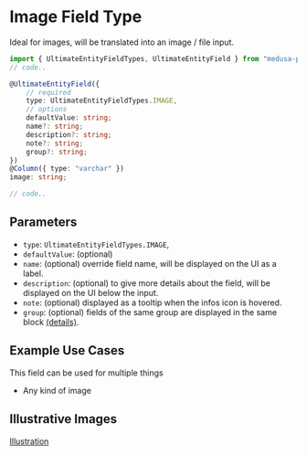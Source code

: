 # Image Field Type

Ideal for images, will be translated into an image / file input.

```ts
import { UltimateEntityFieldTypes, UltimateEntityField } from "medusa-plugin-ultimate/dist/index";
// code..

@UltimateEntityField({
    // required
    type: UltimateEntityFieldTypes.IMAGE,
    // options
    defaultValue: string;
    name?: string;
    description?: string;
    note?: string;
    group?: string;
})
@Column({ type: "varchar" })
image: string;

// code..
```

## Parameters

- `type`: `UltimateEntityFieldTypes.IMAGE`,
- `defaultValue`: (optional)
- `name`: (optional) override field name, will be displayed on the UI as a label.
- `description`: (optional) to give more details about the field, will be displayed on the UI below the input.
- `note`: (optional) displayed as a tooltip when the infos icon is hovered.
- `group`: (optional) fields of the same group are displayed in the same block [(details)](/advanced/grouping).

## Example Use Cases

This field can be used for multiple things

- Any kind of image

## Illustrative Images

[Illustration](/ultimate-entity-field-type-illustration.png.png)
